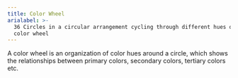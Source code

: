 ```yaml
---
title: Color Wheel
arialabel: >-
  36 Circles in a circular arrangement cycling through different hues of the
  color wheel
---
```



A color wheel is an organization of color hues around a circle,
which shows the relationships between primary colors, secondary colors, tertiary colors etc.
